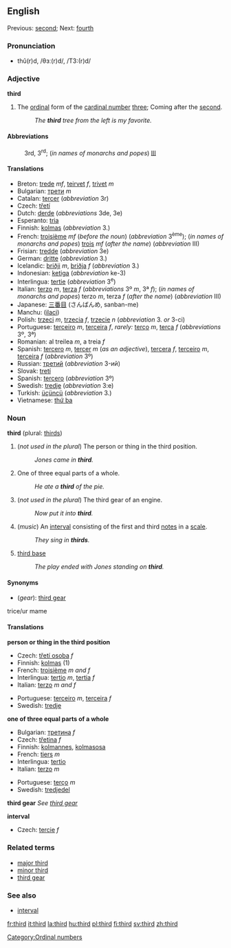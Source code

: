 ==English==
Previous: [[second]]; Next: [[fourth]]

===Pronunciation===
*thû(r)d, /θɜː(r)d/, /T3:(r)d/

===Adjective===
'''third'''

# The [[ordinal number|ordinal]] form of the [[cardinal number]] [[three]]; Coming after the [[second]].
#: ''The '''third''' tree from the left is my favorite.''

====Abbreviations====
:3rd, 3<sup>rd</sup>; (''in names of monarchs and popes'') [[III]]

====Translations====
*Breton: [[trede]] ''mf'', [[teirvet]] ''f'', [[trivet]] ''m''
*Bulgarian: [[трети]] ''m''
*Catalan: [[tercer]] (''abbreviation'' 3r)
*Czech: [[třetí]]
*Dutch: [[derde]] (''abbreviations'' 3de, 3e)
*Esperanto: [[tria]]
*Finnish: [[kolmas]] (''abbreviation'' 3.)
*French: [[troisième]] ''mf'' (''before the noun'') (''abbreviation'' 3<sup>ème</sup>); (''in names of monarchs and popes'') [[trois]] ''mf'' (''after the name'') (''abbreviation'' III) 
*Frisian: [[tredde]] (''abbreviation'' 3e)
*German: [[dritte]] (''abbreviation'' 3.)
*Icelandic: [[þriðji]] ''m'', [[þriðja]] ''f'' (''abbreviation'' 3.)
*Indonesian: [[ketiga]] (''abbreviation'' ke-3)
*Interlingua: [[tertie]] (''abbreviation'' 3<sup>e</sup>)
*Italian: [[terzo]] ''m'', [[terza]] ''f'' (''abbreviations'' 3º ''m'', 3ª ''f''); (''in names of monarchs and popes'') terzo ''m'', terza ''f'' (''after the name'') (''abbreviation'' III)
*Japanese: [[三番目]] (さんばんめ, sanban-me)
*Manchu: ([[ilaci]])
*Polish: [[trzeci]] ''m'', [[trzecia]] ''f'', [[trzecie]] ''n'' (''abbreviation'' 3. ''or'' 3-ci)
*Portuguese: [[terceiro]] ''m'', [[terceira]] ''f'', ''rarely:'' [[terço]] ''m'', [[terça]] ''f'' (''abbreviations'' 3º, 3ª)
*Romanian: al treilea ''m'', a treia ''f''
*Spanish: [[tercero]] ''m'', [[tercer]] ''m'' (''as an adjective''), [[tercera]] ''f'', [[terceiro]] ''m'', [[terceira]] ''f'' (''abbreviation'' 3º)
*Russian: [[третий]] (''abbreviation'' 3-ий)
*Slovak: [[tretí]]
*Spanish: [[tercero]] (''abbreviation'' 3º)
*Swedish: [[tredje]] (''abbreviation'' 3:e)
*Turkish: [[üçüncü]] (''abbreviation'' 3.)
*Vietnamese: [[thứ ba]]

===Noun===
'''third''' (plural: [[thirds]])

#(''not used in the plural'') The person or thing in the third position.
#: ''Jones came in '''third'''.''
#One of three equal parts of a whole.
#: ''He ate a '''third''' of the pie.''
#(''not used in the plural'') The third gear of an engine.
#: ''Now put it into '''third'''.''
#(''music'') An [[interval]] consisting of the first and third [[notes]] in a [[scale]].
#:''They sing in '''thirds'''.''
#{{baseball}} [[third base]]
#: ''The play ended with Jones standing on '''third'''.''

====Synonyms====
*(''gear''): [[third gear]]
trice/ur mame

====Translations====

'''person or thing in the third position'''
{{top}}
*Czech: [[třetí osoba]] ''f''
*Finnish: [[kolmas]] (1)
*French: [[troisième]] ''m and f''
*Interlingua: [[tertio]] ''m'', [[tertia]] ''f''
*Italian: [[terzo]] ''m and f''
{{mid}}
*Portuguese: [[terceiro]] ''m'', [[terceira]] ''f''
*Swedish: [[tredje]]
{{bottom}}

'''one of three equal parts of a whole'''
{{top}}
*Bulgarian: [[третина]] ''f''
*Czech: [[třetina]] ''f''
*Finnish: [[kolmannes]], [[kolmasosa]]
*French: [[tiers#French|tiers]] ''m''
*Interlingua: [[tertio]]
*Italian: [[terzo]] ''m''
{{mid}}
*Portuguese: [[terço]] ''m''
*Swedish: [[tredjedel]]
{{bottom}}

'''third gear'''
''See [[third gear]]''

'''interval'''
{{top}}
*Czech: [[tercie]] ''f''
{{mid}}
{{bottom}}

===Related terms===
*[[major third]]
*[[minor third]]
*[[third gear]]
{{Wikipediapar|Third person}}

===See also===
*[[interval]]

[[Category:Ordinal numbers]]

[[fr:third]]
[[it:third]]
[[la:third]]
[[hu:third]]
[[pl:third]]
[[fi:third]]
[[sv:third]]
[[zh:third]]